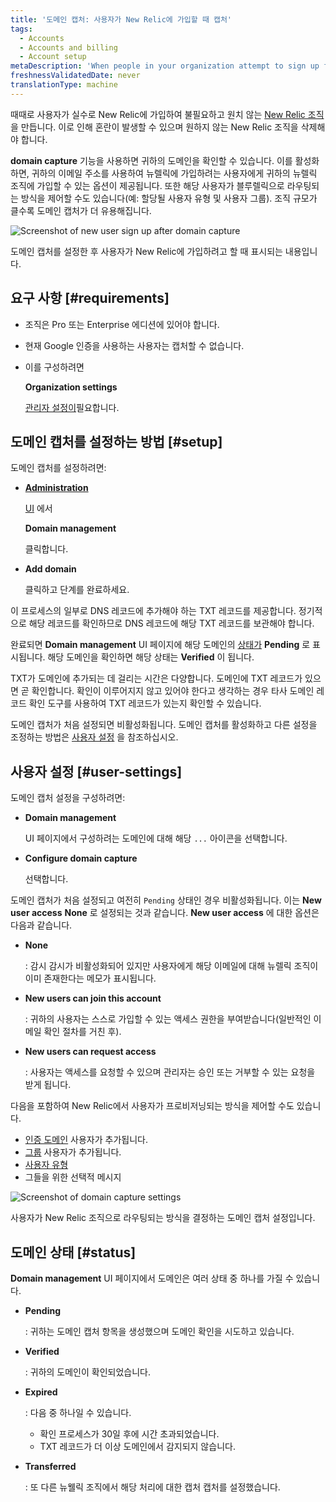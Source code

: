 ```yaml
---
title: '도메인 캡처: 사용자가 New Relic에 가입할 때 캡처'
tags:
  - Accounts
  - Accounts and billing
  - Account setup
metaDescription: 'When people in your organization attempt to sign up for New Relic, you can use domain capture to control how they''re routed into your account.'
freshnessValidatedDate: never
translationType: machine
---
```





때때로 사용자가 실수로 New Relic에 가입하여 불필요하고 원치 않는 [New Relic 조직](/docs/accounts/accounts-billing/account-structure/new-relic-account-structure) 을 만듭니다. 이로 인해 혼란이 발생할 수 있으며 원하지 않는 New Relic 조직을 삭제해야 합니다.

<DNT>**domain capture**</DNT> 기능을 사용하면 귀하의 도메인을 확인할 수 있습니다. 이를 활성화하면, 귀하의 이메일 주소를 사용하여 뉴렐릭에 가입하려는 사용자에게 귀하의 뉴렐릭 조직에 가입할 수 있는 옵션이 제공됩니다. 또한 해당 사용자가 블루렐릭으로 라우팅되는 방식을 제어할 수도 있습니다(예: 할당될 사용자 유형 및 사용자 그룹). 조직 규모가 클수록 도메인 캡처가 더 유용해집니다.

<img
  title="Screenshot of new user sign up after domain capture"
  alt="Screenshot of new user sign up after domain capture"
  src={accountsDomainCaptureNewUserLogin}
/>

<figcaption>
  도메인 캡처를 설정한 후 사용자가 New Relic에 가입하려고 할 때 표시되는 내용입니다.
</figcaption>

## 요구 사항 [#requirements]

* 조직은 Pro 또는 Enterprise 에디션에 있어야 합니다.

* 현재 Google 인증을 사용하는 사용자는 캡처할 수 없습니다.

* 이를 구성하려면

  <DNT>**Organization settings**</DNT>

  [관리자 설정이](/docs/accounts/accounts-billing/new-relic-one-user-management/user-management-concepts/#admin-settings)필요합니다.

## 도메인 캡처를 설정하는 방법 [#setup]

도메인 캡처를 설정하려면:

* <DNT>[**Administration**](/docs/accounts/accounts-billing/new-relic-one-user-management/user-management-ui-and-tasks/#where)</DNT>

  [ UI](/docs/accounts/accounts-billing/new-relic-one-user-management/user-management-ui-and-tasks/#where) 에서

  <DNT>**Domain management**</DNT>

  클릭합니다.

* <DNT>**Add domain**</DNT>

  클릭하고 단계를 완료하세요.

이 프로세스의 일부로 DNS 레코드에 추가해야 하는 TXT 레코드를 제공합니다. 정기적으로 해당 레코드를 확인하므로 DNS 레코드에 해당 TXT 레코드를 보관해야 합니다.

완료되면 <DNT>**Domain management**</DNT> UI 페이지에 해당 도메인의 [상태가](#status) <DNT>**Pending**</DNT> 로 표시됩니다. 해당 도메인을 확인하면 해당 상태는 <DNT>**Verified**</DNT> 이 됩니다.

TXT가 도메인에 추가되는 데 걸리는 시간은 다양합니다. 도메인에 TXT 레코드가 있으면 곧 확인합니다. 확인이 이루어지지 않고 있어야 한다고 생각하는 경우 타사 도메인 레코드 확인 도구를 사용하여 TXT 레코드가 있는지 확인할 수 있습니다.

도메인 캡처가 처음 설정되면 비활성화됩니다. 도메인 캡처를 활성화하고 다른 설정을 조정하는 방법은 [사용자 설정](#user-settings) 을 참조하십시오.

## 사용자 설정 [#user-settings]

도메인 캡처 설정을 구성하려면:

* <DNT>**Domain management**</DNT>

  UI 페이지에서 구성하려는 도메인에 대해 해당 `...` 아이콘을 선택합니다.

* <DNT>**Configure domain capture**</DNT>

  선택합니다.

도메인 캡처가 처음 설정되고 여전히 `Pending` 상태인 경우 비활성화됩니다. 이는 <DNT>**New user access**</DNT> <DNT>**None**</DNT> 로 설정되는 것과 같습니다. <DNT>**New user access**</DNT> 에 대한 옵션은 다음과 같습니다.

* <DNT>**None**</DNT>

  : 감시 감시가 비활성화되어 있지만 사용자에게 해당 이메일에 대해 뉴렐릭 조직이 이미 존재한다는 메모가 표시됩니다.

* <DNT>**New users can join this account**</DNT>

  : 귀하의 사용자는 스스로 가입할 수 있는 액세스 권한을 부여받습니다(일반적인 이메일 확인 절차를 거친 후).

* <DNT>**New users can request access**</DNT>

  : 사용자는 액세스를 요청할 수 있으며 관리자는 승인 또는 거부할 수 있는 요청을 받게 됩니다.

다음을 포함하여 New Relic에서 사용자가 프로비저닝되는 방식을 제어할 수도 있습니다.

* [인증 도메인](/docs/accounts/accounts-billing/new-relic-one-user-management/authentication-domains-saml-sso-scim-more) 사용자가 추가됩니다.
* [그룹](/docs/accounts/accounts-billing/new-relic-one-user-management/user-management-concepts#groups) 사용자가 추가됩니다.
* [사용자 유형](/docs/accounts/accounts-billing/new-relic-one-user-management/user-type)
* 그들을 위한 선택적 메시지

<img
  title="Screenshot of domain capture settings"
  alt="Screenshot of domain capture settings"
  src={accountsDomainCaptureSettings}
/>

<figcaption>
  사용자가 New Relic 조직으로 라우팅되는 방식을 결정하는 도메인 캡처 설정입니다.
</figcaption>

## 도메인 상태 [#status]

<DNT>**Domain management**</DNT> UI 페이지에서 도메인은 여러 상태 중 하나를 가질 수 있습니다.

* <DNT>**Pending**</DNT>

  : 귀하는 도메인 캡처 항목을 생성했으며 도메인 확인을 시도하고 있습니다.

* <DNT>**Verified**</DNT>

  : 귀하의 도메인이 확인되었습니다.

* <DNT>**Expired**</DNT>

  : 다음 중 하나일 수 있습니다.

  * 확인 프로세스가 30일 후에 시간 초과되었습니다.
  * TXT 레코드가 더 이상 도메인에서 감지되지 않습니다.

* <DNT>**Transferred**</DNT>

  : 또 다른 뉴웰릭 조직에서 해당 처리에 대한 캡처 캡처를 설정했습니다.